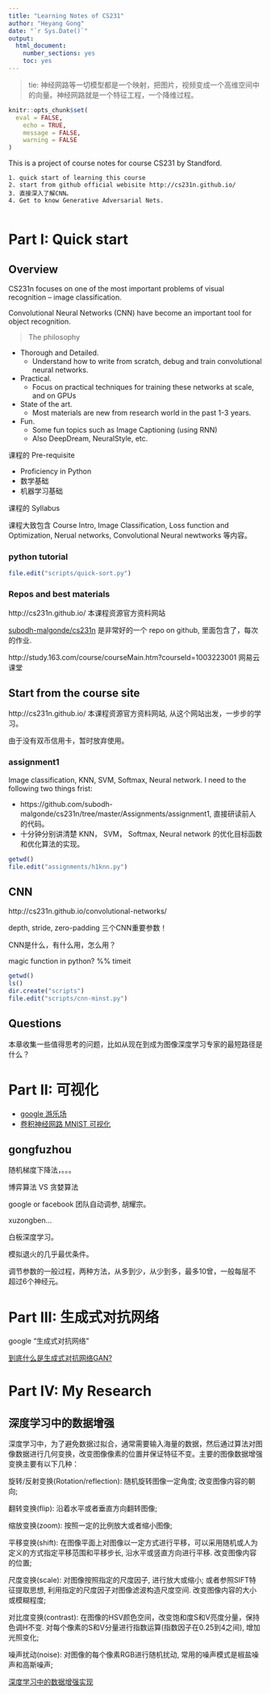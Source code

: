 ```yaml
---
title: "Learning Notes of CS231"
author: "Heyang Gong"
date: "`r Sys.Date()`"
output: 
  html_document: 
    number_sections: yes
    toc: yes
---
```


> tie: 神经网路等一切模型都是一个映射，把图片，视频变成一个高维空间中的向量。神经网路就是一个特征工程，一个降维过程。

```r
knitr::opts_chunk$set(
  eval = FALSE,
	echo = TRUE,
	message = FALSE,
	warning = FALSE
)
```

This is a project of course notes for course CS231 by Standford.

```
1. quick start of learning this course
2. start from github official webisite http://cs231n.github.io/ 
3. 直接深入了解CNN。
4. Get to know Generative Adversarial Nets.


```

# Part I: Quick start


## Overview



CS231n focuses on one of the most important problems of visual recognition – image classification.

Convolutional Neural Networks (CNN) have become an important tool for object recognition.

> The philosophy

- Thorough and Detailed.
    - Understand how to write from scratch, debug and train convolutional neural networks.
- Practical.
    - Focus on practical techniques for training these networks at
scale, and on GPUs
- State of the art.
    - Most materials are new from research world in the past 1-3 years.
- Fun.
    - Some fun topics such as Image Captioning (using RNN)
    - Also DeepDream, NeuralStyle, etc.
    
课程的 Pre-requisite

- Proficiency in Python
- 数学基础
- 机器学习基础

课程的 Syllabus

课程大致包含 Course Intro, Image Classification, Loss function and Optimization,  Nerual networks, Convolutional Neural newtworks 等内容。


### python tutorial


```r
file.edit("scripts/quick-sort.py")
```

### Repos and best materials

http://cs231n.github.io/ 本课程资源官方资料网站


[subodh-malgonde/cs231n](https://github.com/subodh-malgonde/cs231n) 是非常好的一个 repo on github, 里面包含了，每次的作业.

http://study.163.com/course/courseMain.htm?courseId=1003223001 网易云课堂



## Start from the course site

http://cs231n.github.io/ 本课程资源官方资料网站, 从这个网站出发，一步步的学习。

由于没有双币信用卡，暂时放弃使用。

### assignment1

Image classification, KNN, SVM, Softmax, Neural network. I need to the following two things frist:

- https://github.com/subodh-malgonde/cs231n/tree/master/Assignments/assignment1, 直接研读前人的代码。
- 十分钟分别讲清楚 KNN， SVM， Softmax, Neural network 的优化目标函数和优化算法的实现。

```r
getwd()
file.edit("assignments/h1knn.py")
```


## CNN


http://cs231n.github.io/convolutional-networks/

depth, stride, zero-padding 三个CNN重要参数！

CNN是什么，有什么用，怎么用？


magic function in python?  %% timeit 


```r
getwd()
ls()
dir.create("scripts")
file.edit("scripts/cnn-minst.py")
```



 



## Questions

本章收集一些值得思考的问题，比如从现在到成为图像深度学习专家的最短路径是什么？



# Part II: 可视化

- [google 游乐场](http://playground.tensorflow.org)
- [卷积神经网路 MNIST 可视化](scs.ryerson.ca/~aharley/vis/conv/)


## gongfuzhou

随机梯度下降法，。。。

博弈算法 VS 贪婪算法

google or facebook 团队自动调参, 胡耀宗。

xuzongben... 

白板深度学习。

模拟退火的几乎最优条件。 

调节参数的一般过程，两种方法，从多到少，从少到多，最多10曾，一般每层不超过6个神经元。



# Part III: 生成式对抗网络

google "生成式对抗网络"

[到底什么是生成式对抗网络GAN?](https://zhuanlan.zhihu.com/p/26994666)

# Part IV: My Research 

## 深度学习中的数据增强

深度学习中，为了避免数据过拟合，通常需要输入海量的数据，然后通过算法对图像数据进行几何变换，改变图像像素的位置并保证特征不变。主要的图像数据增强变换主要有以下几种：

旋转/反射变换(Rotation/reflection): 随机旋转图像一定角度; 改变图像内容的朝向;

翻转变换(flip): 沿着水平或者垂直方向翻转图像;

缩放变换(zoom): 按照一定的比例放大或者缩小图像;

平移变换(shift): 在图像平面上对图像以一定方式进行平移，可以采用随机或人为定义的方式指定平移范围和平移步长, 沿水平或竖直方向进行平移. 改变图像内容的位置;

尺度变换(scale): 对图像按照指定的尺度因子, 进行放大或缩小; 或者参照SIFT特征提取思想, 利用指定的尺度因子对图像滤波构造尺度空间. 改变图像内容的大小或模糊程度;

对比度变换(contrast): 在图像的HSV颜色空间，改变饱和度S和V亮度分量，保持色调H不变. 对每个像素的S和V分量进行指数运算(指数因子在0.25到4之间), 增加光照变化;

噪声扰动(noise): 对图像的每个像素RGB进行随机扰动, 常用的噪声模式是椒盐噪声和高斯噪声;



[深度学习中的数据增强实现](https://manutdzou.github.io/2016/10/26/data-augmentation.html)
